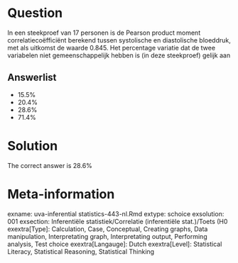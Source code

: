 Question
========

In een steekproef van 17 personen is de Pearson product moment correlatiecoëfficiënt berekend tussen systolische en diastolische bloeddruk, met als uitkomst de waarde 0.845. Het percentage variatie dat de twee variabelen niet gemeenschappelijk hebben is (in deze steekproef) gelijk aan 

Answerlist
----------
* 15.5%
* 20.4%
* 28.6%
* 71.4%

Solution
========

The correct answer is  28.6% 

Meta-information
================
exname: uva-inferential statistics-443-nl.Rmd 
extype: schoice 
exsolution: 001 
exsection: Inferentiële statistiek/Correlatie (inferentiële stat.)/Toets (H0
exextra[Type]: Calculation, Case, Conceptual, Creating graphs, Data manipulation, Interpretating graph, Interpretating output, Performing analysis, Test choice 
exextra[Langauge]: Dutch 
exextra[Level]: Statistical Literacy, Statistical Reasoning, Statistical Thinking 
